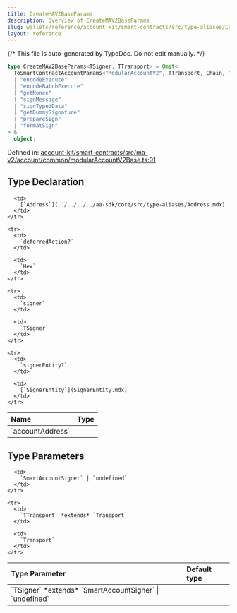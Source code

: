 ```yaml
---
title: CreateMAV2BaseParams
description: Overview of CreateMAV2BaseParams
slug: wallets/reference/account-kit/smart-contracts/src/type-aliases/CreateMAV2BaseParams
layout: reference
---
```


{/* This file is auto-generated by TypeDoc. Do not edit manually. */}

```ts
type CreateMAV2BaseParams<TSigner, TTransport> = Omit<
  ToSmartContractAccountParams<"ModularAccountV2", TTransport, Chain, "0.7.0">,
  | "encodeExecute"
  | "encodeBatchExecute"
  | "getNonce"
  | "signMessage"
  | "signTypedData"
  | "getDummySignature"
  | "prepareSign"
  | "formatSign"
> &
  object;
```

Defined in: [account-kit/smart-contracts/src/ma-v2/account/common/modularAccountV2Base.ts:91](https://github.com/alchemyplatform/aa-sdk/blob/9df5be8c23af4e472bcb503c17766b16da0ad87d/account-kit/smart-contracts/src/ma-v2/account/common/modularAccountV2Base.ts#L91)

## Type Declaration

<table>
  <thead>
    <tr>
      <th align="left">Name</th>
      <th align="left">Type</th>
    </tr>
  </thead>

  <tbody>
    <tr>
      <td>
        `accountAddress`
      </td>

      <td>
        [`Address`](../../../../aa-sdk/core/src/type-aliases/Address.mdx)
      </td>
    </tr>

    <tr>
      <td>
        `deferredAction?`
      </td>

      <td>
        `Hex`
      </td>
    </tr>

    <tr>
      <td>
        `signer`
      </td>

      <td>
        `TSigner`
      </td>
    </tr>

    <tr>
      <td>
        `signerEntity?`
      </td>

      <td>
        [`SignerEntity`](SignerEntity.mdx)
      </td>
    </tr>

  </tbody>
</table>

## Type Parameters

<table>
  <thead>
    <tr>
      <th align="left">Type Parameter</th>
      <th align="left">Default type</th>
    </tr>
  </thead>

  <tbody>
    <tr>
      <td>
        `TSigner` *extends* `SmartAccountSigner` | `undefined`
      </td>

      <td>
        `SmartAccountSigner` | `undefined`
      </td>
    </tr>

    <tr>
      <td>
        `TTransport` *extends* `Transport`
      </td>

      <td>
        `Transport`
      </td>
    </tr>

  </tbody>
</table>
